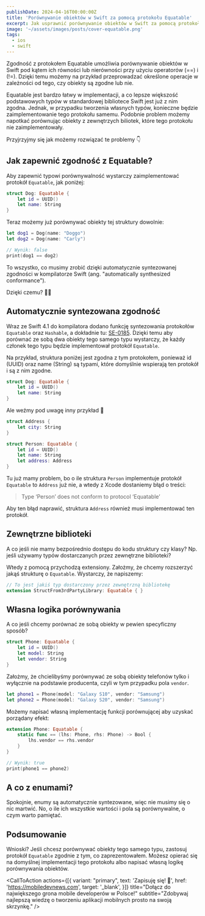 ```yaml
---
publishDate: 2024-04-16T00:00:00Z
title: 'Porównywanie obiektów w Swift za pomocą protokołu Equatable'
excerpt: Jak usprawnić porównywanie obiektów w Swift za pomocą protokołu Equatable? Zobacz na konkretnych przykładach.
image: '~/assets/images/posts/cover-equatable.png'
tags:
  - ios
  - swift
---
```



Zgodność z protokołem Equatable umożliwia porównywanie obiektów w Swift pod kątem ich równości lub nierówności przy użyciu operatorów (==) i (!=). Dzięki temu możemy na przykład przeprowadzać określone operacje w zależności od tego, czy obiekty są zgodne lub nie.

Equatable jest bardzo łatwy w implementacji, a co lepsze większość podstawowych typów w standardowej bibliotece Swift jest już z nim zgodna. Jednak, w przypadku tworzenia własnych typów, konieczne będzie zaimplementowanie tego protokołu samemu. Podobnie problem możemy napotkać porównując obiekty z zewnętrzych biliotek, które tego protokołu nie zaimplementowały.

Przyjrzyjmy się jak możemy rozwiązać te problemy 👇

## Jak zapewnić zgodność z Equatable?

Aby zapewnić typowi porównywalność wystarczy zaimplementować protokół `Equatable`, jak poniżej:

```swift
struct Dog: Equatable {
    let id = UUID()
    let name: String
}
```

Teraz możemy już porównywać obiekty tej struktury dowolnie:

```swift
let dog1 = Dog(name: "Doggo")
let dog2 = Dog(name: "Carly")

// Wynik: false
print(dog1 == dog2) 
```

To wszystko, co musimy zrobić dzięki automatycznie syntezowanej zgodności w kompilatorze Swift (ang. "automatically synthesized conformance").

Dzięki czemu? 🤷‍♂️

## Automatycznie syntezowana zgodność

Wraz ze Swift 4.1 do kompilatora dodano funkcję syntezowania protokołów `Equatable` oraz `Hashable`, a dokładnie tu: [SE-0185](https://github.com/apple/swift-evolution/blob/main/proposals/0185-synthesize-equatable-hashable.md). Dzięki temu aby porównać ze sobą dwa obiekty tego samego typu wystarczy, że każdy członek tego typu będzie implementował protokół `Equatable`. 

Na przykład, struktura poniżej jest zgodna z tym protokołem, ponieważ id (UUID) oraz name (String) są typami, które domyślnie wspierają ten protokół i są z nim zgodne. 

```swift
struct Dog: Equatable {
    let id = UUID()
    let name: String
}
```

Ale weźmy pod uwagę inny przykład 🤔

```swift
struct Address {
    let city: String
}

struct Person: Equatable {
    let id = UUID()
    let name: String
    let address: Address
}
```

Tu już mamy problem, bo o ile struktura `Person` implementuje protokół `Equatable` to `Address` już nie, a wtedy z Xcode dostaniemy błąd o treści:
> Type ‘Person’ does not conform to protocol ‘Equatable’

Aby ten błąd naprawić, struktura `Address` również musi implementować ten protokół.

## Zewnętrzne biblioteki

A co jeśli nie mamy bezpośrednio dostępu do kodu struktury czy klasy? Np. jeśli używamy typów dostarczanych przez zewnętrzne biblioteki?

Wtedy z pomocą przychodzą extensiony. Założmy, że chcemy rozszerzyć jakąś strukturę o `Equatable`. Wystarczy, że napiszemy:

```swift
// To jest jakiś typ dostarczony przez zewnętrzną bibliotekę
extension StructFrom3rdPartyLibrary: Equatable { }
```

## Własna logika porównywania

A co jeśli chcemy porównać ze sobą obiekty w pewien specyficzny sposób?

```swift
struct Phone: Equatable {
    let id = UUID()
    let model: String
    let vendor: String
}
```

Założmy, że chcielibyśmy porównywać ze sobą obiekty telefonów tylko i wyłącznie na podstawie producenta, czyli w tym przypadku pola `vendor`.

```swift
let phone1 = Phone(model: "Galaxy S10", vendor: "Samsung")
let phone2 = Phone(model: "Galaxy S20", vendor: "Samsung")
```

Możemy napisać własną implementację funkcji porównującej aby uzyskać porządany efekt:

```swift
extension Phone: Equatable {
    static func == (lhs: Phone, rhs: Phone) -> Bool {
        lhs.vendor == rhs.vendor
    }
}

// Wynik: true
print(phone1 == phone2)
```

## A co z enumami?

Spokojnie, enumy są automatycznie syntezowane, więc nie musimy się o nic martwić. No, o ile ich wszystkie wartości i pola są porównywalne, o czym warto pamiętać.

## Podsumowanie

Wnioski? Jeśli chcesz porównywać obiekty tego samego typu, zastosuj protokół `Equatable` zgodnie z tym, co zaprezentowałem. Możesz opierać się na domyślnej implementacji tego protokołu albo napisać własną logikę porównywania obiektów.

<CallToAction
    actions={[{
      variant: "primary",
      text: 'Zapisuję się! 🚀',
      href: 'https://mobiledevnews.com',
      target: '_blank',
    }]}
    title="Dołącz do największego grona mobile developerów w Polsce!"
    subtitle="Zdobywaj najlepszą wiedzę o tworzeniu aplikacji mobilnych prosto na swoją skrzynkę."
  />